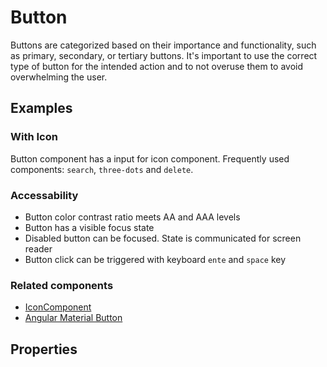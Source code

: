 
<Meta title="Button" component={ButtonComponent} />

# Button

Buttons are categorized based on their importance and functionality, such as primary, secondary, or tertiary buttons.
It's important to use the correct type of button for the intended action and to not overuse them to avoid overwhelming the user.

## Examples

<Canvas>
	<Story id="components-button--all-variants"></Story>
</Canvas>

<Canvas>
	<Story id="components-button--button"></Story>
</Canvas>

### With Icon

Button component has a input for icon component. Frequently used components: <code>search</code>, <code>three-dots</code> and <code>delete</code>.

### Accessability

<ul>
	<li>Button color contrast ratio meets AA and AAA levels</li>
	<li>Button has a visible focus state</li>
	<li>Disabled button can be focused. State is communicated for screen reader</li>
	<li>
		Button click can be triggered with keyboard <code>ente</code> and <code>space</code> key
	</li>
</ul>

### Related components

<ul>
	<li>
		<a href="http://localhost:6006/?path=/story/components-icon--icon">IconComponent</a>
	</li>
	<li>
		<a href="https://material.angular.io/components/button/overview">Angular Material Button</a>
	</li>
</ul>

## Properties

<ArgsTable of={ButtonComponent} />
